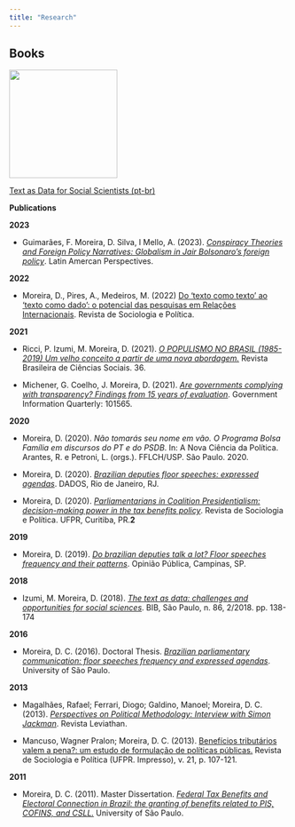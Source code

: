 ```yaml
---
title: "Research"
---
```


## **Books**

[![](txt4cs.webp){fig-align="center" width="195"}](https://bookdown.org/davi_moreira/txt4cs/)

::: center-text
[Text as Data for Social Scientists (pt-br)](https://bookdown.org/davi_moreira/txt4cs/)
:::

**Publications**

**2023**

-   Guimarães, F. Moreira, D. Silva, I Mello, A. (2023). [*Conspiracy Theories and Foreign Policy Narratives: Globalism in Jair Bolsonaro's foreign policy*](https://journals.sagepub.com/doi/full/10.1177/0094582X221147504). Latin Amercan Perspectives.

**2022**

-   Moreira, D., Pires, A., Medeiros, M. (2022) [Do 'texto como texto' ao 'texto como dado': o potencial das pesquisas em Relações Internacionais](https://www.scielo.br/j/rsocp/a/W34dV4fXQfthZmSmQLmkXzs/abstract/?lang=pt). Revista de Sociologia e Política.

**2021**

-   Ricci, P. Izumi, M. Moreira, D. (2021). [*O POPULISMO NO BRASIL (1985-2019) Um velho conceito a partir de uma nova abordagem.*](https://doi.org/10.1590/3610707/2021) Revista Brasileira de Ciências Sociais. 36.

-   Michener, G. Coelho, J. Moreira, D. (2021). [*Are governments complying with transparency? Findings from 15 years of evaluation*](https://www.sciencedirect.com/science/article/pii/S0740624X21000010?dgcid=coauthor). Government Information Quarterly: 101565.

**2020**

-   Moreira, D. (2020). *Não tomarás seu nome em vão. O Programa Bolsa Família em discursos do PT e do PSDB*. In: A Nova Ciência da Política. Arantes, R. e Petroni, L. (orgs.). FFLCH/USP. São Paulo. 2020.

-   Moreira, D. (2020). [*Brazilian deputies floor speeches: expressed agendas*](https://www.scielo.br/scielo.php?script=sci_arttext&pid=S0011-52582020000100202&lng=pt&nrm=iso&tlng=pt). DADOS, Rio de Janeiro, RJ.

-   Moreira, D. (2020). [*Parliamentarians in Coalition Presidentialism: decision-making power in the tax benefits policy*](https://www.scielo.br/scielo.php?pid=S0104-44782020000200200&script=sci_arttext&tlng=pt). Revista de Sociologia e Política. UFPR, Curitiba, PR.**2**

**2019**

-   Moreira, D. (2019). [*Do brazilian deputies talk a lot? Floor speeches frequency and their patterns*](https://www.scielo.br/scielo.php?script=sci_arttext&pid=S0104-62762019000300597). Opinião Pública, Campinas, SP.

**2018**

-   Izumi, M. Moreira, D. (2018). [*The text as data: challenges and opportunities for social sciences*](https://www.anpocs.com/index.php/bib-pt/bib-86/11215-o-texto-como-dado-desafios-e-oportunidades-para-as-ciencias-sociais/file). BIB, São Paulo, n. 86, 2/2018. pp. 138-174

**2016**

-   Moreira, D. C. (2016). Doctoral Thesis. [*Brazilian parliamentary communication: floor speeches frequency and expressed agendas*](http://www.teses.usp.br/teses/disponiveis/8/8131/tde-04112016-124733/pt-br.php). University of São Paulo.

**2013**

-   Magalhães, Rafael; Ferrari, Diogo; Galdino, Manoel; Moreira, D. C. (2013). [*Perspectives on Political Methodology: Interview with Simon Jackman*](http://www.fflch.usp.br/dcp/leviathan/index.php/leviathan/article/view/210). Revista Leviathan.

-   Mancuso, Wagner Pralon; Moreira, D. C. (2013). [Benefícios tributários valem a pena?: um estudo de formulação de políticas públicas.](http://www.scielo.br/scielo.php?script=sci_arttext&pid=S0104-44782013000100009&lng=pt&nrm=iso&tlng=en) Revista de Sociologia e Política (UFPR. Impresso), v. 21, p. 107-121.

**2011**

-   Moreira, D. C. (2011). Master Dissertation. [*Federal Tax Benefits and Electoral Connection in Brazil: the granting of benefits related to PIS, COFINS, and CSLL.*](http://www.teses.usp.br/teses/disponiveis/8/8131/tde-09042012-125602/pt-br.php) University of São Paulo.

## 
